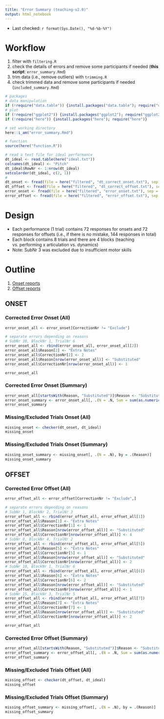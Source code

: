 ```yaml
---
title: "Error Summary (teaching-v2.0)"
output: html_notebook
---
```


- Last checked: `r format(Sys.Date(), "%d-%b-%Y")`

# Workflow
1. filter with `filtering.R`
2. check the details of errors and remove some participants if needed (**this script**: `error_summary.Rmd`)
3. trim data (i.e., remove outliers) with `trimming.R`
4. check trimmed data and remove some participants if needed (`included_summary.Rmd`)

```r
# packages
# data manipulation
if (!require("data.table")) {install.packages("data.table"); require("data.table")}
# plot
if (!require("ggplot2")) {install.packages("ggplot2"); require("ggplot2")}
if (!require("here")) {install.packages("here"); require("here")}

# set working directory
here::i_am("error_summary.Rmd")

# function
source(here("function.R"))

# read a text file for ideal performance
dt_ideal <- read.table(here("ideal.txt"))
colnames(dt_ideal) <- "Pitch"
dt_ideal$RowNr <- 1:nrow(dt_ideal)
setcolorder(dt_ideal, c(2, 1))
# 
dt_onset <- fread(file = here("filtered", "dt_correct_onset.txt"), sep = ",")
dt_offset <- fread(file = here("filtered", "dt_correct_offset.txt"), sep = ",")
error_onset <- fread(file = here("filtered", "error_onset.txt"), sep = ",")
error_offset <- fread(file = here("filtered", "error_offset.txt"), sep = ",")
```

# Design
- Each performance (1 trial) contains 72 responses for onsets and 72 responses for offsets (i.e., if there is no mistake, 144 responses in total)
- Each block contains 8 trials and there are 4 blocks (teaching vs. performing x articulation vs. dynamics)
- Note: SubNr 3 was excluded due to insufficient motor skills

# Outline
1. [Onset reports](#onset)
2. [Offset reports](#offset)

## ONSET
### Corrected Error Onset (All)
```r
error_onset_all <- error_onset[CorrectionNr != "Exclude"]

# separate errors depending on reasons
# SubNr 10, BlockNr 1, TrialNr 6
error_onset_all <- rbind(error_onset_all, error_onset_all[2])
error_onset_all$Reason[2] <- "Extra Notes"
error_onset_all$CorrectionNr[2] <- 2
error_onset_all$Reason[nrow(error_onset_all)] <- "Substituted"
error_onset_all$CorrectionNr[nrow(error_onset_all)] <- 1

error_onset_all
```

### Corrected Error Onset (Summary)
```r
error_onset_all[startsWith(Reason, "Substituted")]$Reason <- "Substituted"
error_onset_summary <- error_onset_all[, .(N = .N, Sum = sum(as.numeric(CorrectionNr))), by = .(Reason)]
error_onset_summary
```

### Missing/Excluded Trials Onset (All)
```r
missing_onset <- checker(dt_onset, dt_ideal)
missing_onset
```

### Missing/Excluded Trials Onset (Summary)
```r
missing_onset_summary <- missing_onset[, .(N = .N), by = .(Reason)]
missing_onset_summary
```

## OFFSET
### Corrected Error Offset (All)
```r
error_offset_all <- error_offset[CorrectionNr != "Exclude",]

# separate errors depending on reasons
# SubNr 1, BlockNr 2, TrialNr 3
error_offset_all <- rbind(error_offset_all, error_offset_all[1])
error_offset_all$Reason[1] <- "Extra Notes"
error_offset_all$CorrectionNr[1] <- 1
error_offset_all$Reason[nrow(error_offset_all)] <- "Substituted"
error_offset_all$CorrectionNr[nrow(error_offset_all)] <- 4
# SubNr 8, BlockNr 4, TrialNr 2
error_offset_all <- rbind(error_offset_all, error_offset_all[5])
error_offset_all$Reason[5] <- "Extra Notes"
error_offset_all$CorrectionNr[5] <- 1
error_offset_all$Reason[nrow(error_offset_all)] <- "Substituted"
error_offset_all$CorrectionNr[nrow(error_offset_all)] <- 2
# SubNr 10, BlockNr 1, TrialNr 6
error_offset_all <- rbind(error_offset_all, error_offset_all[6])
error_offset_all$Reason[6] <- "Extra Notes"
error_offset_all$CorrectionNr[6] <- 2
error_offset_all$Reason[nrow(error_offset_all)] <- "Substituted"
error_offset_all$CorrectionNr[nrow(error_offset_all)] <- 1
# SubNr 15, BlockNr 3, TrialNr 5
error_offset_all <- rbind(error_offset_all, error_offset_all[7])
error_offset_all$Reason[7] <- "Extra Notes"
error_offset_all$CorrectionNr[7] <- 1
error_offset_all$Reason[nrow(error_offset_all)] <- "Substituted"
error_offset_all$CorrectionNr[nrow(error_offset_all)] <- 2

error_offset_all
```

### Corrected Error Offset (Summary)
```r
error_offset_all[startsWith(Reason, "Substituted")]$Reason <- "Substituted"
error_offset_summary <- error_offset_all[, .(N = .N, Sum = sum(as.numeric(CorrectionNr))), by = .(Reason)]
error_offset_summary
```

### Missing/Excluded Trials Offset (All)
```r
missing_offset <- checker(dt_offset, dt_ideal)
missing_offset
```

### Missing/Excluded Trials Offset (Summary)
```r
missing_offset_summary <- missing_offset[, .(N = .N), by = .(Reason)]
missing_offset_summary
```

